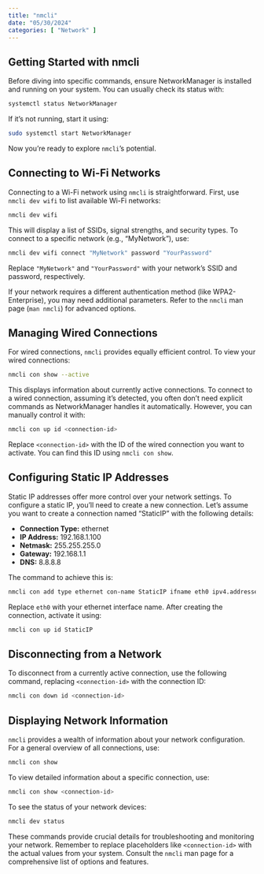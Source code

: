```yaml
---
title: "nmcli"
date: "05/30/2024"
categories: [ "Network" ]
---
```

## Getting Started with nmcli

Before diving into specific commands, ensure NetworkManager is installed and running on your system.  You can usually check its status with:

```bash
systemctl status NetworkManager
```

If it's not running, start it using:

```bash
sudo systemctl start NetworkManager
```

Now you're ready to explore `nmcli`'s potential.

##  Connecting to Wi-Fi Networks

Connecting to a Wi-Fi network using `nmcli` is straightforward.  First, use `nmcli dev wifi` to list available Wi-Fi networks:

```bash
nmcli dev wifi
```

This will display a list of SSIDs, signal strengths, and security types.  To connect to a specific network (e.g., "MyNetwork"), use:

```bash
nmcli dev wifi connect "MyNetwork" password "YourPassword"
```

Replace `"MyNetwork"` and `"YourPassword"` with your network's SSID and password, respectively.

If your network requires a different authentication method (like WPA2-Enterprise),  you may need additional parameters.  Refer to the `nmcli` man page (`man nmcli`) for advanced options.


## Managing Wired Connections

For wired connections,  `nmcli` provides equally efficient control.  To view your wired connections:

```bash
nmcli con show --active
```

This displays information about currently active connections.  To connect to a wired connection, assuming it's detected,  you often don't need explicit commands as NetworkManager handles it automatically. However, you can manually control it with:

```bash
nmcli con up id <connection-id>
```
Replace `<connection-id>` with the ID of the wired connection you want to activate. You can find this ID using `nmcli con show`.

##  Configuring Static IP Addresses

Static IP addresses offer more control over your network settings.  To configure a static IP, you'll need to create a new connection.  Let's assume you want to create a connection named "StaticIP" with the following details:

* **Connection Type:** ethernet
* **IP Address:** 192.168.1.100
* **Netmask:** 255.255.255.0
* **Gateway:** 192.168.1.1
* **DNS:** 8.8.8.8

The command to achieve this is:

```bash
nmcli con add type ethernet con-name StaticIP ifname eth0 ipv4.addresses 192.168.1.100/24 ipv4.gateway 192.168.1.1 ipv4.dns 8.8.8.8
```

Replace `eth0` with your ethernet interface name.  After creating the connection, activate it using:

```bash
nmcli con up id StaticIP
```

##  Disconnecting from a Network

To disconnect from a currently active connection, use the following command, replacing `<connection-id>` with the connection ID:

```bash
nmcli con down id <connection-id>
```


## Displaying Network Information

`nmcli` provides a wealth of information about your network configuration.  For a general overview of all connections, use:

```bash
nmcli con show
```

To view detailed information about a specific connection, use:

```bash
nmcli con show <connection-id>
```

To see the status of your network devices:

```bash
nmcli dev status
```

These commands provide crucial details for troubleshooting and monitoring your network.  Remember to replace placeholders like `<connection-id>` with the actual values from your system.  Consult the `nmcli` man page for a comprehensive list of options and features.

